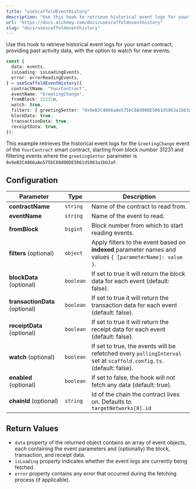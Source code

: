 ```yaml
---
title: "useScaffoldEventHistory"
description: "Use this hook to retrieve historical event logs for your smart contract, providing past activity data, with the option to watch for new events. const { data: events, isLoading: isLoadingEvents, error: errorReadingEvents, } = useScaffoldEventHistory({ contractName: \"YourContract\", eventName: \"Greetin..."
url: "https://docs.alchemy.com/docs/usescaffoldeventhistory"
slug: "docs/usescaffoldeventhistory"
---
```


Use this hook to retrieve historical event logs for your smart contract, providing past activity data, with the option to watch for new events.

```typescript typescript
const {
  data: events,
  isLoading: isLoadingEvents,
  error: errorReadingEvents,
} = useScaffoldEventHistory({
  contractName: "YourContract",
  eventName: "GreetingChange",
  fromBlock: 31231n,
  watch: true,
  filters: { greetingSetter: "0x9eB2C4866aAe575bC88d00DE5061d5063a1bb3aF" },
  blockData: true,
  transactionData: true,
  receiptData: true,
});
```

This example retrieves the historical event logs for the `GreetingChange` event of the `YourContract` smart contract, starting from block number 31231 and filtering events where the `greetingSetter` parameter is `0x9eB2C4866aAe575bC88d00DE5061d5063a1bb3aF`.

## Configuration

| Parameter                      | Type      | Description                                                                                                         |
| ------------------------------ | --------- | ------------------------------------------------------------------------------------------------------------------- |
| **contractName**               | `string`  | Name of the contract to read from.                                                                                  |
| **eventName**                  | `string`  | Name of the event to read.                                                                                          |
| **fromBlock**                  | `bigint`  | Block number from which to start reading events.                                                                    |
| **filters** (optional)         | `object`  | Apply filters to the event based on **indexed** parameter names and values `{ [parameterName]: value }`.            |
| **blockData** (optional)       | `boolean` | If set to true it will return the block data for each event (default: false).                                       |
| **transactionData** (optional) | `boolean` | If set to true it will return the transaction data for each event (default: false).                                 |
| **receiptData** (optional)     | `boolean` | If set to true it will return the receipt data for each event (default: false).                                     |
| **watch** (optional)           | `boolean` | If set to true, the events will be refetched every `pollingInterval` set at `scaffold.config.ts`. (default: false). |
| **enabled** (optional)         | `boolean` | If set to false, the hook will not fetch any data (default: true).                                                  |
| **chainId** (optional)         | `string`  | Id of the chain the contract lives on. Defaults to `targetNetworks[0].id`                                           |

## Return Values

* `data` property of the returned object contains an array of event objects, each containing the event parameters and (optionally) the block, transaction, and receipt data.
* `isLoading` property indicates whether the event logs are currently being fetched.
* `error` property contains any error that occurred during the fetching process (if applicable).
